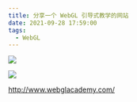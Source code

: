 ```yaml
---
title: 分享一个 WebGL 引导式教学的网站
date: 2021-09-28 17:59:00
tags:
  - WebGL
---
```


![](https://forum.cocos.org/uploads/default/optimized/3X/4/8/484699682e226eec134d956f26cfd65658401fb9_2_588x499.png)

![](https://forum.cocos.org/uploads/default/optimized/3X/f/8/f84be747d3b0104e5157608b09596bcab465c2e7_2_690x479.png)

<a href="http://www.webglacademy.com/" class="onebox" target="_blank">
  http://www.webglacademy.com/
</a>
